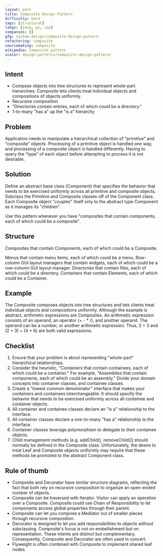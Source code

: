 ```yaml
---
layout: post
title: Composite Design Pattern
difficulty: hard
tags: [structural]
langs: [java, py, cpp]
companies: []
gfg: system-design/composite-design-pattern
refactoring: composite
sourcemaking: composite
wikipedia: Composite_pattern
scaler: design-patterns/composite-design-pattern/
---
```


## Intent

- Compose objects into tree structures to represent whole-part hierarchies. Composite lets clients treat individual objects and compositions of objects uniformly.
- Recursive composition
- "Directories contain entries, each of which could be a directory."
- 1-to-many "has a" up the "is a" hierarchy

## Problem

Application needs to manipulate a hierarchical collection of "primitive" and "composite" objects. Processing of a primitive object is handled one way, and processing of a composite object is handled differently. Having to query the "type" of each object before attempting to process it is not desirable.

## Solution

Define an abstract base class (Component) that specifies the behavior that needs to be exercised uniformly across all primitive and composite objects. Subclass the Primitive and Composite classes off of the Component class. Each Composite object "couples" itself only to the abstract type Component as it manages its "children".

Use this pattern whenever you have "composites that contain components, each of which could be a composite".

## Structure

Composites that contain Components, each of which could be a Composite.

<MdxImage src="https://sourcemaking.com/files/v2/content/patterns/Composite.png?id=a9d52025539753637394709460041840" />

Menus that contain menu items, each of which could be a menu. Row-column GUI layout managers that contain widgets, each of which could be a row-column GUI layout manager. Directories that contain files, each of which could be a directory. Containers that contain Elements, each of which could be a Container.

## Example

The Composite composes objects into tree structures and lets clients treat individual objects and compositions uniformly. Although the example is abstract, arithmetic expressions are Composites. An arithmetic expression consists of an operand, an operator (+ - * /), and another operand. The operand can be a number, or another arithmetic expression. Thus, 2 + 3 and (2 + 3) + (4 * 6) are both valid expressions.

<MdxImage src="https://sourcemaking.com/files/v2/content/patterns/Composite_example1.png?id=dad6ab11217e313f426e6c198dc36794" />

## Checklist

1. Ensure that your problem is about representing "whole-part" hierarchical relationships.
2. Consider the heuristic, "Containers that contain containees, each of which could be a container." For example, "Assemblies that contain components, each of which could be an assembly." Divide your domain concepts into container classes, and containee classes.
3. Create a "lowest common denominator" interface that makes your containers and containees interchangeable. It should specify the behavior that needs to be exercised uniformly across all containee and container objects.
4. All container and containee classes declare an "is a" relationship to the interface.
5. All container classes declare a one-to-many "has a" relationship to the interface.
6. Container classes leverage polymorphism to delegate to their containee objects.
7. Child management methods [e.g. addChild(), removeChild()] should normally be defined in the Composite class. Unfortunately, the desire to treat Leaf and Composite objects uniformly may require that these methods be promoted to the abstract Component class.

## Rule of thumb

- Composite and Decorator have similar structure diagrams, reflecting the fact that both rely on recursive composition to organize an open-ended number of objects.
- Composite can be traversed with Iterator. Visitor can apply an operation over a Composite. Composite could use Chain of Responsibility to let components access global properties through their parent.
- Composite can let you compose a Mediator out of smaller pieces through recursive composition.
- Decorator is designed to let you add responsibilities to objects without subclassing. Composite's focus is not on embellishment but on representation. These intents are distinct but complementary. Consequently, Composite and Decorator are often used in concert.
- Flyweight is often combined with Composite to implement shared leaf nodes.

